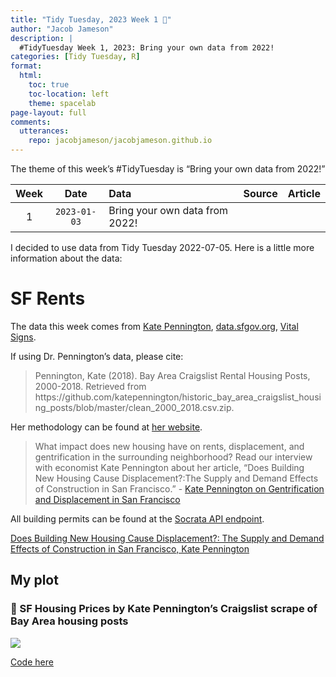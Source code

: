 ```yaml
---
title: "Tidy Tuesday, 2023 Week 1 🏡"
author: "Jacob Jameson"
description: |
  #TidyTuesday Week 1, 2023: Bring your own data from 2022!
categories: [Tidy Tuesday, R]
format:
  html:
    toc: true
    toc-location: left
    theme: spacelab  
page-layout: full
comments:
  utterances:
    repo: jacobjameson/jacobjameson.github.io
---
```


The theme of this week's #TidyTuesday is "Bring your own data from 2022!"

| Week | Date | Data | Source | Article
| :---: | :---: | :--- | :--- | :---|
| 1 | `2023-01-03` | Bring your own data from 2022! | | |


I decided to use data from Tidy Tuesday 2022-07-05. Here is a little more information about the data:


# SF Rents

The data this week comes from [Kate Pennington](https://www.katepennington.org/data), [data.sfgov.org](https://data.sfgov.org/Housing-and-Buildings/Building-Permits/i98e-djp9/data), [Vital Signs](https://www.vitalsigns.mtc.ca.gov/housing-production).

If using Dr. Pennington's data, please cite:

> Pennington, Kate (2018).  Bay Area Craigslist Rental Housing Posts, 2000-2018. Retrieved from https://github.com/katepennington/historic_bay_area_craigslist_housing_posts/blob/master/clean_2000_2018.csv.zip.

Her methodology can be found at [her website](https://www.katepennington.org/clmethod).

> What impact does new housing have on rents, displacement, and gentrification in the surrounding neighborhood? Read our interview with economist Kate Pennington about her article, “Does Building New Housing Cause Displacement?:The Supply and Demand Effects of Construction in San Francisco.” - [Kate Pennington on Gentrification and Displacement in San Francisco](https://matrix.berkeley.edu/research-article/kate-pennington-on-gentrification-and-displacement-in-san-francisco/)

All building permits can be found at the [Socrata API endpoint](https://dev.socrata.com/foundry/data.sfgov.org/i98e-djp9).

[Does Building New Housing Cause Displacement?: The Supply and Demand Effects of Construction in San Francisco, Kate Pennington](https://deliverypdf.ssrn.com/delivery.php?ID=633098025092007018100111000090099113028078052014017010096086115031084093005071006121006013001017037121004120115095110019127088030002028047082021105096077030116126112035012004119111070017001125071120113001081103019023004097110009123126028091014027071110&EXT=pdf&INDEX=TRUE)


## My plot

### 🏡 SF Housing Prices by Kate Pennington's Craigslist scrape of Bay Area housing posts 

![](https://raw.githubusercontent.com/jacobjameson/TidyTuesday/main/2023/2023-01-03/w1.png)

[Code here](https://github.com/jacobjameson/TidyTuesday/blob/main/2023/2023-01-03/) 




